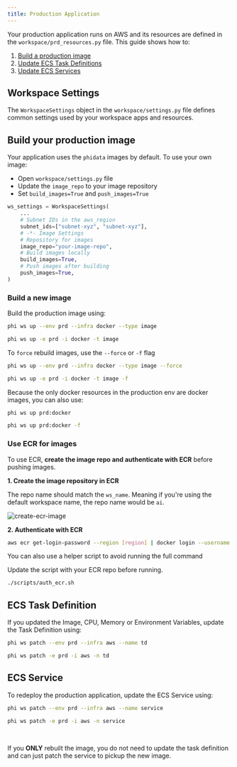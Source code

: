 ```yaml
---
title: Production Application
---
```


Your production application runs on AWS and its resources are defined in the `workspace/prd_resources.py` file. This guide shows how to:

1. [Build a production image](#build-your-production-image)
2. [Update ECS Task Definitions](#ecs-task-definition)
3. [Update ECS Services](#ecs-service)

## Workspace Settings

The `WorkspaceSettings` object in the `workspace/settings.py` file defines common settings used by your workspace apps and resources.

## Build your production image

Your application uses the `phidata` images by default. To use your own image:

- Open `workspace/settings.py` file
- Update the `image_repo` to your image repository
- Set `build_images=True` and `push_images=True`

```python workspace/settings.py
ws_settings = WorkspaceSettings(
    ...
    # Subnet IDs in the aws_region
    subnet_ids=["subnet-xyz", "subnet-xyz"],
    # -*- Image Settings
    # Repository for images
    image_repo="your-image-repo",
    # Build images locally
    build_images=True,
    # Push images after building
    push_images=True,
)
```

### Build a new image

Build the production image using:

<CodeGroup>

```bash terminal
phi ws up --env prd --infra docker --type image
```

```bash shorthand
phi ws up -e prd -i docker -t image
```

</CodeGroup>

To `force` rebuild images, use the `--force` or `-f` flag

<CodeGroup>

```bash terminal
phi ws up --env prd --infra docker --type image --force
```

```bash shorthand
phi ws up -e prd -i docker -t image -f
```

</CodeGroup>

Because the only docker resources in the production env are docker images, you can also use:

<CodeGroup>

```bash Build Images
phi ws up prd:docker
```

```bash Force Build Images
phi ws up prd:docker -f
```

</CodeGroup>

### Use ECR for images

To use ECR, **create the image repo and authenticate with ECR** before pushing images.

**1. Create the image repository in ECR**

The repo name should match the `ws_name`. Meaning if you're using the default workspace name, the repo name would be `ai`.

<img src="/images/create-ecr-image.png" alt="create-ecr-image" />

**2. Authenticate with ECR**

```bash Authenticate with ECR
aws ecr get-login-password --region [region] | docker login --username AWS --password-stdin [account].dkr.ecr.[region].amazonaws.com
```

You can also use a helper script to avoid running the full command

<Note>

Update the script with your ECR repo before running.

</Note>

<CodeGroup>

```bash Mac
./scripts/auth_ecr.sh
```

</CodeGroup>

## ECS Task Definition

If you updated the Image, CPU, Memory or Environment Variables, update the Task Definition using:

<CodeGroup>

```bash terminal
phi ws patch --env prd --infra aws --name td
```

```bash shorthand
phi ws patch -e prd -i aws -n td
```

</CodeGroup>

## ECS Service

To redeploy the production application, update the ECS Service using:

<CodeGroup>

```bash terminal
phi ws patch --env prd --infra aws --name service
```

```bash shorthand
phi ws patch -e prd -i aws -n service
```

</CodeGroup>

<br />

<Note>

If you **ONLY** rebuilt the image, you do not need to update the task definition and can just patch the service to pickup the new image.

</Note>
